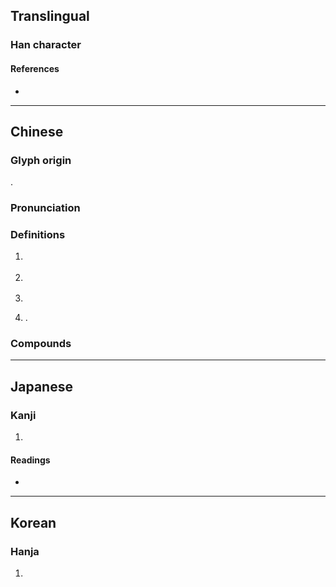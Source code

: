 {{character info}}
==Translingual==

===Han character===
{{Han char|rn=85|rad=水|as=11|sn=14|four=30146|canj=EYTJ|ids=⿰氵章}}

====References====
* {{Han ref|kx=0647.090|dkj=18174|dj=1057.080|hdz=31728.030|uh=6F33|ud=28467|bh=BA73|bd=47731}}

----

==Chinese==
{{zh-forms}}

===Glyph origin===
{{Han etym}}
{{Han compound|水|章|ls=psc|c1=s|c2=p}}.

===Pronunciation===
{{zh-pron
|m=Zhāng
|c=zoeng1
|mn=xm:chiuⁿ/zz:chioⁿ/qz:cheng/xm,zz,tw,pn:chiang/qz,xm:chiong
|mn_note=chiuⁿ/chioⁿ, cheng - vernacular; chiang/chiong - literary
|mn-t=ziang1
|mc=y
|oc=y
|cat=pn
}}

===Definitions===
{{zh-hanzi}}

# {{zh-div|河}} {{place|zh|t={{w|Zhang River}}|<<river>> flowing from <<p/Shanxi>> to <<p/Hebei>>}}
# {{zh-div|江}} {{place|zh|t=[[Zhang]] [[river|River]]|<<river>> in <<p/Fujian>>}}
# {{zh-short|漳州}}
# {{surname|zh}}.

===Compounds===
{{zh-der|漳州|漳水|漳江|漳浦|漳絨|漳緞|漳河|南漳}}

{{zh-cat|Rivers in China}}

----

==Japanese==

===Kanji===
{{ja-kanji|grade=|rs=水11}}

# {{rfdef|ja|sort=水11}}

====Readings====
* {{ja-readings|on=[[しょう]] (shō)|kun=[[ささえる]] (sasaeru)}}

----

==Korean==

===Hanja===
{{ko-hanja|hangeul=장|eumhun=|rv=jang|mr=chang|y=cang}}

# {{rfdef|ko|sort=水11}}